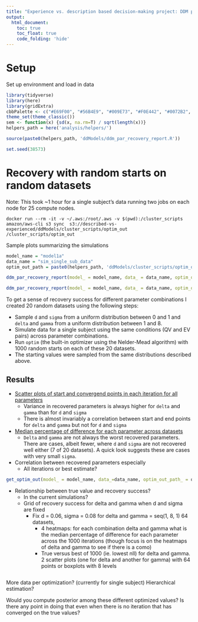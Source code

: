 ```yaml
---
title: "Experience vs. description based decision-making project: DDM parameter recovery with the `optim` function"
output: 
  html_document:
    toc: true
    toc_float: true
    code_folding: 'hide'
---
```


# Setup

Set up environment and load in data

```r
library(tidyverse)
library(here)
library(gridExtra)
cbbPalette <- c("#E69F00", "#56B4E9", "#009E73", "#F0E442", "#0072B2", "#D55E00", "#CC79A7")
theme_set(theme_classic())
sem <- function(x) {sd(x, na.rm=T) / sqrt(length(x))}
helpers_path = here('analysis/helpers/')

source(paste0(helpers_path, 'ddModels/ddm_par_recovery_report.R'))

set.seed(38573)
```

# Recovery with random starts on random datasets

Note: This took ~1 hour for a single subject's data running two jobs on each node for 25 compute nodes.

`docker run --rm -it -v ~/.aws:/root/.aws -v $(pwd):/cluster_scripts amazon/aws-cli s3 sync  s3://described-vs-experienced/ddModels/cluster_scripts/optim_out /cluster_scripts/optim_out`

Sample plots summarizing the simulations

```r
model_name = "model1a"
data_name = "sim_single_sub_data"
optim_out_path = paste0(helpers_path, 'ddModels/cluster_scripts/optim_out/')

ddm_par_recovery_report(model_ = model_name, data_ = data_name, optim_out_path_=optim_out_path)
```

```r
ddm_par_recovery_report(model_ = model_name, data_ = data_name, optim_out_path_=optim_out_path, diff_pct_plots_ = TRUE)
```

To get a sense of recovery success for different parameter combinations I created 20 random datasets using the following steps:   

- Sample `d` and `sigma` from a uniform distribution between 0 and 1 and `delta` and `gamma` from a uniform distribution between 1 and 8.   
- Simulate data for a single subject using the same conditions (QV and EV pairs) across parameter combinations.  
- Run `optim` (the built-in optimizer using the Nelder-Mead algorithm) with 1000 random starts on each of these 20 datasets.  
- The starting values were sampled from the same distributions described above.  

## Results

- [Scatter plots of start and convergend points in each iteration for all parameters](../outputs/fig/ddm_recovery_rand_datasets_scatter.pdf)  
  - Variance in recovered parameters is always higher for `delta` and `gamma` than for `d` and `sigma`  
  - There is almost invariably a correlation between start and end points for `delta` and `gamma` but not for `d` and `sigma`  
- [Median percentage of difference for each parameter across datasets](../outputs/fig/ddm_recovery_rand_datasets_diff_pct.pdf)
  - `Delta` and `gamma` are not always the worst recovered parameters. There are cases, albeit fewer, where `d` and `sigma` are not recovered well either (7 of 20 datasets). A quick look suggests these are cases with very small `sigma`.  
- Correlation between recovered parameters especially 
  - All iterations or best estimate?

```r
get_optim_out(model_ = model_name, data_=data_name, optim_out_path_ = optim_out_path)
```

- Relationship between true value and recovery success?  
  - In the current simulations?
  - Grid of recovery success for delta and gamma when d and sigma are fixed
    - Fix d = 0.06, sigma = 0.08 for delta and gamma = seq(1, 8, 1) 64 datasets, 
      - 4 heatmaps: for each combination delta and gamma what is the median percentage of difference for each parameter across the 1000 iterations (though focus is on the heatmaps of delta and gamma to see if there is a como)
      - True versus best of 1000 (ie. lowest nll) for delta and gamma. 2 scatter plots (one for delta and another for gamma) with 64 points or boxplots with 8 levels

```r

```

More data per optimization? (currently for single subject)
Hierarchical estimation?

Would you compute posterior among these different optimized values? Is there any point in doing that even when there is no iteration that has converged on the true values?

```r

```


